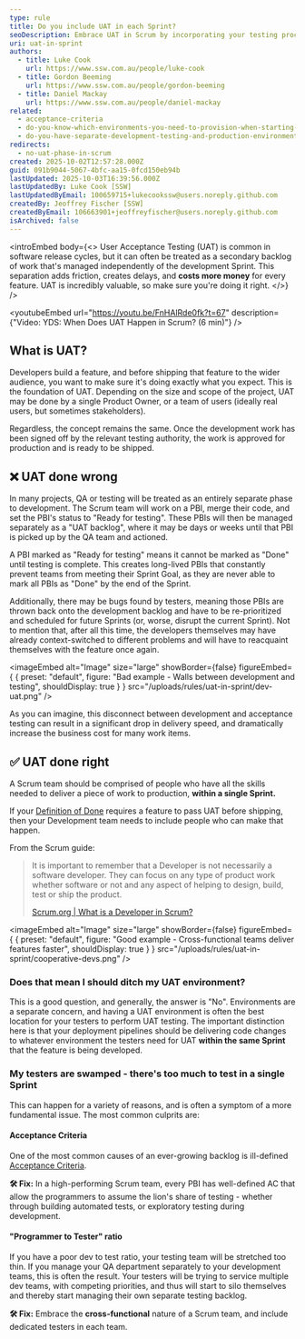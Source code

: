 ```yaml
---
type: rule
title: Do you include UAT in each Sprint?
seoDescription: Embrace UAT in Scrum by incorporating your testing processes into the Sprint.
uri: uat-in-sprint
authors:
  - title: Luke Cook
    url: https://www.ssw.com.au/people/luke-cook
  - title: Gordon Beeming
    url: https://www.ssw.com.au/people/gordon-beeming
  - title: Daniel Mackay
    url: https://www.ssw.com.au/people/daniel-mackay
related:
  - acceptance-criteria
  - do-you-know-which-environments-you-need-to-provision-when-starting-a-new-project
  - do-you-have-separate-development-testing-and-production-environments
redirects:
  - no-uat-phase-in-scrum
created: 2025-10-02T12:57:28.000Z
guid: 091b9044-5067-4bfc-aa15-0fcd150eb94b
lastUpdated: 2025-10-03T16:39:56.000Z
lastUpdatedBy: Luke Cook [SSW]
lastUpdatedByEmail: 100659715+lukecookssw@users.noreply.github.com
createdBy: Jeoffrey Fischer [SSW]
createdByEmail: 106663901+jeoffreyfischer@users.noreply.github.com
isArchived: false
---
```


<introEmbed
  body={<>
User Acceptance Testing (UAT) is common in software release cycles, but it can often be treated as a secondary backlog of work that's managed independently of the development Sprint. This separation adds friction, creates delays, and **costs more money** for every feature. UAT is incredibly valuable, so make sure you're doing it right.
  </>}
/>

<youtubeEmbed url="https://youtu.be/FnHAlRde0fk?t=67" description={"Video: YDS: When Does UAT Happen in Scrum? (6 min)"} />


## What is UAT?

Developers build a feature, and before shipping that feature to the wider audience, you want to make sure it's doing exactly what you expect. This is the foundation of UAT. Depending on the size and scope of the project, UAT may be done by a single Product Owner, or a team of users (ideally real users, but sometimes stakeholders).

Regardless, the concept remains the same. Once the development work has been signed off by the relevant testing authority, the work is approved for production and is ready to be shipped.

## ❌ UAT done wrong

In many projects, QA or testing will be treated as an entirely separate phase to development. The Scrum team will work on a PBI, merge their code, and set the PBI's status to "Ready for testing". These PBIs will then be managed separately as a "UAT backlog", where it may be days or weeks until that PBI is picked up by the QA team and actioned.

A PBI marked as "Ready for testing" means it cannot be marked as "Done" until testing is complete. This creates long-lived PBIs that constantly prevent teams from meeting their Sprint Goal, as they are never able to mark all PBIs as "Done" by the end of the Sprint.

Additionally, there may be bugs found by testers, meaning those PBIs are thrown back onto the development backlog and have to be re-prioritized and scheduled for future Sprints (or, worse, disrupt the current Sprint). Not to mention that, after all this time, the developers themselves may have already context-switched to different problems and will have to reacquaint themselves with the feature once again.


<imageEmbed
  alt="Image"
  size="large"
  showBorder={false}
  figureEmbed={ {
    preset: "default",
    figure: "Bad example - Walls between development and testing",
    shouldDisplay: true
  } }
  src="/uploads/rules/uat-in-sprint/dev-uat.png"
/>


As you can imagine, this disconnect between development and acceptance testing can result in a significant drop in delivery speed, and dramatically increase the business cost for many work items.

## ✅ UAT done right

A Scrum team should be comprised of people who have all the skills needed to deliver a piece of work to production, **within a single Sprint.**

If your [Definition of Done](https://www.ssw.com.au/rules/definition-of-done/) requires a feature to pass UAT before shipping, then your Development team needs to include people who can make that happen.

From the Scrum guide:

> It is important to remember that a Developer is not necessarily a software developer. They can focus on any type of product work whether software or not and any aspect of helping to design, build, test or ship the product.
>
> [Scrum.org | What is a Developer in Scrum?](https://www.scrum.org/resources/what-is-a-scrum-developer)


<imageEmbed
  alt="Image"
  size="large"
  showBorder={false}
  figureEmbed={ {
    preset: "default",
    figure: "Good example - Cross-functional teams deliver features faster",
    shouldDisplay: true
  } }
  src="/uploads/rules/uat-in-sprint/cooperative-devs.png"
/>


### Does that mean I should ditch my UAT environment?

This is a good question, and generally, the answer is "No". Environments are a separate concern, and having a UAT environment is often the best location for your testers to perform UAT testing. The important distinction here is that your deployment pipelines should be delivering code changes to whatever environment the testers need for UAT **within the same Sprint** that the feature is being developed.

### My testers are swamped - there's too much to test in a single Sprint

This can happen for a variety of reasons, and is often a symptom of a more fundamental issue. The most common culprits are:

#### Acceptance Criteria

One of the most common causes of an ever-growing backlog is ill-defined [Acceptance Criteria](/acceptance-criteria/).

**🛠️ Fix:** In a high-performing Scrum team, every PBI has well-defined AC that allow the programmers to assume the lion's share of testing - whether through building automated tests, or exploratory testing during development.

#### "Programmer to Tester" ratio

If you have a poor dev to test ratio, your testing team will be stretched too thin. If you manage your QA department separately to your development teams, this is often the result. Your testers will be trying to service multiple dev teams, with competing priorities, and thus will start to silo themselves and thereby start managing their own separate testing backlog.

**🛠️ Fix:** Embrace the **cross-functional** nature of a Scrum team, and include dedicated testers in each team.

